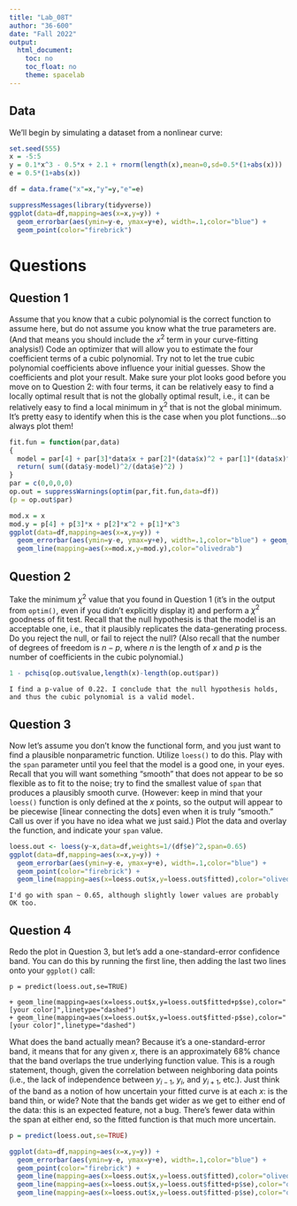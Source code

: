 ```yaml
---
title: "Lab_08T"
author: "36-600"
date: "Fall 2022"
output: 
  html_document:
    toc: no
    toc_float: no
    theme: spacelab
---
```


## Data

We'll begin by simulating a dataset from a nonlinear curve:
```r
set.seed(555)
x = -5:5
y = 0.1*x^3 - 0.5*x + 2.1 + rnorm(length(x),mean=0,sd=0.5*(1+abs(x)))
e = 0.5*(1+abs(x))

df = data.frame("x"=x,"y"=y,"e"=e)

suppressMessages(library(tidyverse))
ggplot(data=df,mapping=aes(x=x,y=y)) +
  geom_errorbar(aes(ymin=y-e, ymax=y+e), width=.1,color="blue") +
  geom_point(color="firebrick")
```

# Questions

## Question 1

Assume that you know that a cubic polynomial is the correct function to assume here, but do not assume you know what the true parameters are. (And that means you should include the $x^2$ term in your curve-fitting analysis!) Code an optimizer that will allow you to estimate the four coefficient terms of a cubic polynomial. Try not to let the true cubic polynomial coefficients above influence your initial guesses. Show the coefficients and plot your result. Make sure your plot looks good before you move on to Question 2: with four terms, it can be relatively easy to find a locally optimal result that is not the globally optimal result, i.e., it can be relatively easy to find a local minimum in $\chi^2$ that is not the global minimum. It's pretty easy to identify when this is the case when you plot functions...so always plot them! 
```r
fit.fun = function(par,data)
{
  model = par[4] + par[3]*data$x + par[2]*(data$x)^2 + par[1]*(data$x)^3
  return( sum((data$y-model)^2/(data$e)^2) )
}
par = c(0,0,0,0)
op.out = suppressWarnings(optim(par,fit.fun,data=df))
(p = op.out$par)

mod.x = x
mod.y = p[4] + p[3]*x + p[2]*x^2 + p[1]*x^3
ggplot(data=df,mapping=aes(x=x,y=y)) +
  geom_errorbar(aes(ymin=y-e, ymax=y+e), width=.1,color="blue") + geom_point(color="firebrick") +
  geom_line(mapping=aes(x=mod.x,y=mod.y),color="olivedrab")
```

## Question 2

Take the minimum $\chi^2$ value that you found in Question 1 (it's in the output from `optim()`, even if you didn't explicitly display it) and perform a $\chi^2$ goodness of fit test. Recall that the null hypothesis is that the model is an acceptable one, i.e., that it plausibly replicates the data-generating process. Do you reject the null, or fail to reject the null? (Also recall that the number of degrees of freedom is $n-p$, where $n$ is the length of $x$ and $p$ is the number of coefficients in the cubic polynomial.)
```r
1 - pchisq(op.out$value,length(x)-length(op.out$par))
```
```
I find a p-value of 0.22. I conclude that the null hypothesis holds, and thus the cubic polynomial is a valid model.
```

## Question 3

Now let's assume you don't know the functional form, and you just want to find a plausible nonparametric function. Utilize `loess()` to do this. Play with the `span` parameter until you feel that the model is a good one, in your eyes. Recall that you will want something "smooth" that does not appear to be so flexible as to fit to the noise; try to find the smallest value of `span` that produces a plausibly smooth curve. (However: keep in mind that your `loess()` function is only defined at the $x$ points, so the output will appear to be piecewise [linear connecting the dots] even when it is truly "smooth." Call us over if you have no idea what we just said.) Plot the data and overlay the function, and indicate your `span` value.
```r
loess.out <- loess(y~x,data=df,weights=1/(df$e)^2,span=0.65)
ggplot(data=df,mapping=aes(x=x,y=y)) +
  geom_errorbar(aes(ymin=y-e, ymax=y+e), width=.1,color="blue") +
  geom_point(color="firebrick") +
  geom_line(mapping=aes(x=loess.out$x,y=loess.out$fitted),color="olivedrab")
```
```
I'd go with span ~ 0.65, although slightly lower values are probably OK too.
```

## Question 4

Redo the plot in Question 3, but let's add a one-standard-error confidence band. You can do this by running the first line, then adding the last two lines onto your `ggplot()` call:
```
p = predict(loess.out,se=TRUE)

+ geom_line(mapping=aes(x=loess.out$x,y=loess.out$fitted+p$se),color="[your color]",linetype="dashed")
+ geom_line(mapping=aes(x=loess.out$x,y=loess.out$fitted-p$se),color="[your color]",linetype="dashed")
```
What does the band actually mean? Because it's a one-standard-error band, it means that for any given $x$, there is an approximately 68% chance that the band overlaps the true underlying function value. This is a rough statement, though, given the correlation between neighboring data points (i.e., the lack of independence between $y_{i-1}$, $y_i$, and $y_{i+1}$, etc.). Just think of the band as a notion of how uncertain your fitted curve is at each $x$: is the band thin, or wide? Note that the bands get wider as we get to either end of the data: this is an expected feature, not a bug. There's fewer data within the span at either end, so the fitted function is that much more uncertain.
```r
p = predict(loess.out,se=TRUE)

ggplot(data=df,mapping=aes(x=x,y=y)) +
  geom_errorbar(aes(ymin=y-e, ymax=y+e), width=.1,color="blue") +
  geom_point(color="firebrick") +
  geom_line(mapping=aes(x=loess.out$x,y=loess.out$fitted),color="olivedrab") +
  geom_line(mapping=aes(x=loess.out$x,y=loess.out$fitted+p$se),color="olivedrab",linetype="dashed") +
  geom_line(mapping=aes(x=loess.out$x,y=loess.out$fitted-p$se),color="olivedrab",linetype="dashed")
```
